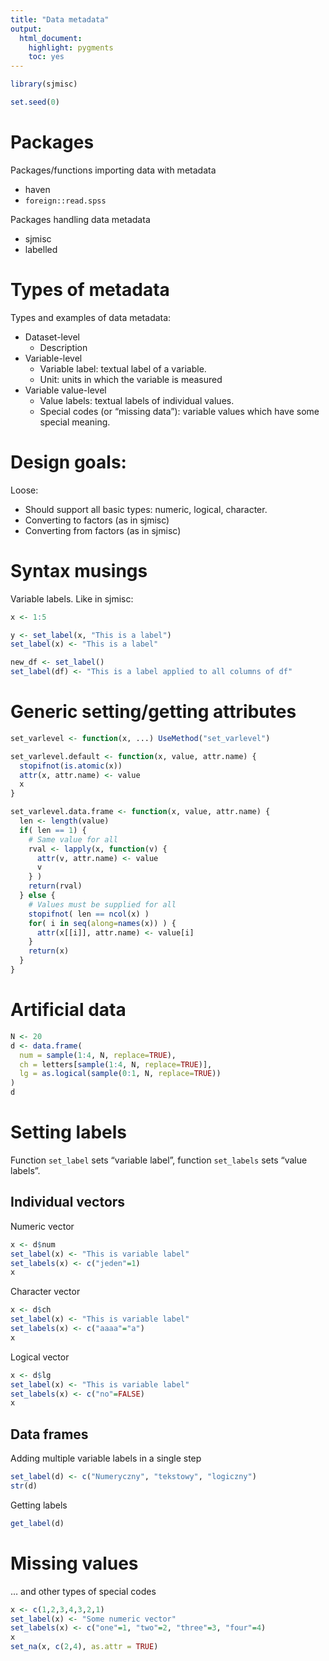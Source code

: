 ```yaml
---
title: "Data metadata"
output: 
  html_document:
    highlight: pygments
    toc: yes
---
```


```r
library(sjmisc)

set.seed(0)
```


# Packages

Packages/functions importing data with metadata

- haven
- `foreign::read.spss`

Packages handling data metadata

- sjmisc
- labelled



# Types of metadata

Types and examples of data metadata:

- Dataset-level
    + Description
- Variable-level
    + Variable label: textual label of a variable.
    + Unit: units in which the variable is measured
- Variable value-level
    + Value labels: textual labels of individual values.
    + Special codes (or "missing data"): variable values which have some special meaning.


# Design goals:

Loose:

- Should support all basic types: numeric, logical, character.
- Converting to factors (as in sjmisc)
- Converting from factors (as in sjmisc)



# Syntax musings

Variable labels. Like in sjmisc:

```r
x <- 1:5

y <- set_label(x, "This is a label")
set_label(x) <- "This is a label"

new_df <- set_label()
set_label(df) <- "This is a label applied to all columns of df"
```





# Generic setting/getting attributes

```r
set_varlevel <- function(x, ...) UseMethod("set_varlevel")

set_varlevel.default <- function(x, value, attr.name) {
  stopifnot(is.atomic(x))
  attr(x, attr.name) <- value
  x
}

set_varlevel.data.frame <- function(x, value, attr.name) {
  len <- length(value)
  if( len == 1) {
    # Same value for all
    rval <- lapply(x, function(v) {
      attr(v, attr.name) <- value
      v
    } )
    return(rval)
  } else {
    # Values must be supplied for all
    stopifnot( len == ncol(x) )
    for( i in seq(along=names(x)) ) {
      attr(x[[i]], attr.name) <- value[i]
    }
    return(x)
  }
}
```










# Artificial data

```r
N <- 20
d <- data.frame(
  num = sample(1:4, N, replace=TRUE),
  ch = letters[sample(1:4, N, replace=TRUE)],
  lg = as.logical(sample(0:1, N, replace=TRUE))
)
d
```













# Setting labels

Function `set_label` sets "variable label", function `set_labels` sets "value labels".

## Individual vectors

Numeric vector

```r
x <- d$num
set_label(x) <- "This is variable label"
set_labels(x) <- c("jeden"=1)
x
```

Character vector

```r
x <- d$ch
set_label(x) <- "This is variable label"
set_labels(x) <- c("aaaa"="a")
x
```

Logical vector

```r
x <- d$lg
set_label(x) <- "This is variable label"
set_labels(x) <- c("no"=FALSE)
x
```


## Data frames

Adding multiple variable labels in a single step

```r
set_label(d) <- c("Numeryczny", "tekstowy", "logiczny")
str(d)
```

Getting labels

```r
get_label(d)
```




# Missing values

... and other types of special codes


```r
x <- c(1,2,3,4,3,2,1)
set_label(x) <- "Some numeric vector"
set_labels(x) <- c("one"=1, "two"=2, "three"=3, "four"=4)
x
set_na(x, c(2,4), as.attr = TRUE)
```

